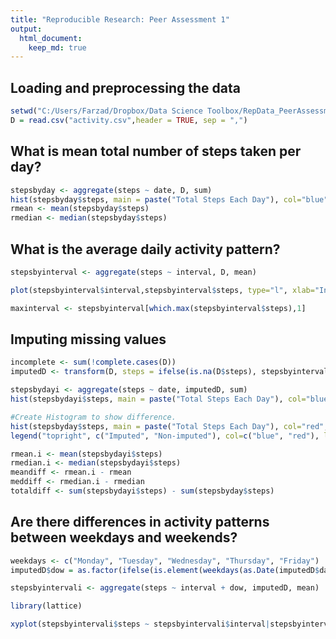 ```yaml
---
title: "Reproducible Research: Peer Assessment 1"
output: 
  html_document:
    keep_md: true
---
```



## Loading and preprocessing the data
```r
setwd("C:/Users/Farzad/Dropbox/Data Science Toolbox/RepData_PeerAssessment1")
D = read.csv("activity.csv",header = TRUE, sep = ",")
```

## What is mean total number of steps taken per day?
```r
stepsbyday <- aggregate(steps ~ date, D, sum)
hist(stepsbyday$steps, main = paste("Total Steps Each Day"), col="blue", xlab="Number of Steps")
rmean <- mean(stepsbyday$steps)
rmedian <- median(stepsbyday$steps)
```
## What is the average daily activity pattern?
```r
stepsbyinterval <- aggregate(steps ~ interval, D, mean)

plot(stepsbyinterval$interval,stepsbyinterval$steps, type="l", xlab="Interval", ylab="Number of Steps",main="Average Number of Steps per Day by Interval")

maxinterval <- stepsbyinterval[which.max(stepsbyinterval$steps),1]
```


## Imputing missing values
```r

incomplete <- sum(!complete.cases(D))
imputedD <- transform(D, steps = ifelse(is.na(D$steps), stepsbyinterval$steps[match(D$interval, stepsbyinterval$interval)], D$steps))

stepsbydayi <- aggregate(steps ~ date, imputedD, sum)
hist(stepsbydayi$steps, main = paste("Total Steps Each Day"), col="blue", xlab="Number of Steps")

#Create Histogram to show difference. 
hist(stepsbyday$steps, main = paste("Total Steps Each Day"), col="red", xlab="Number of Steps", add=T)
legend("topright", c("Imputed", "Non-imputed"), col=c("blue", "red"), lwd=10)

rmean.i <- mean(stepsbydayi$steps)
rmedian.i <- median(stepsbydayi$steps)
meandiff <- rmean.i - rmean
meddiff <- rmedian.i - rmedian
totaldiff <- sum(stepsbydayi$steps) - sum(stepsbyday$steps)

```
## Are there differences in activity patterns between weekdays and weekends?
```r
weekdays <- c("Monday", "Tuesday", "Wednesday", "Thursday", "Friday")
imputedD$dow = as.factor(ifelse(is.element(weekdays(as.Date(imputedD$date)),weekdays), "Weekday", "Weekend"))

stepsbyintervali <- aggregate(steps ~ interval + dow, imputedD, mean)

library(lattice)

xyplot(stepsbyintervali$steps ~ stepsbyintervali$interval|stepsbyintervali$dow, main="Average Steps per Day by Interval",xlab="Interval", ylab="Steps",layout=c(1,2), type="l")
```

